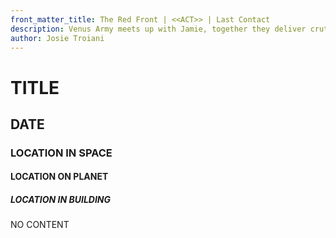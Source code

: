 ```yaml
---
front_matter_title: The Red Front | <<ACT>> | Last Contact
description: Venus Army meets up with Jamie, together they deliver crutial victories and defeat T.F. Army
author: Josie Troiani
---
```

# TITLE

## DATE

### LOCATION IN SPACE

#### LOCATION ON PLANET

##### LOCATION IN BUILDING

NO CONTENT
